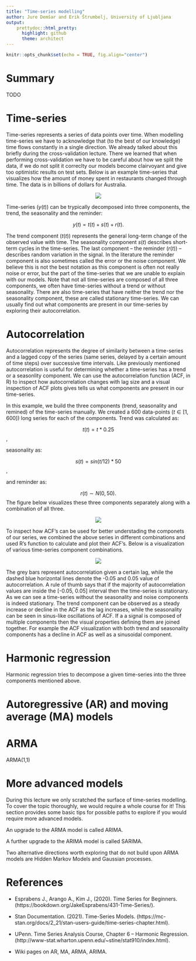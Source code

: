 ```yaml
---
title: "Time-series modelling"
author: Jure Demšar and Erik Štrumbelj, University of Ljubljana
output:
    prettydoc::html_pretty:
      highlight: github
      theme: architect
---
```


```r
knitr::opts_chunk$set(echo = TRUE, fig.align="center")
```


# Summary

TODO


# Time-series

Time-series represents a series of data points over time. When modelling time-series we have to acknowledge that (to the best of our knowledge) time flows constantly in a single direction. We already talked about this briefly during the cross-validation lecture. There we learned that when performing cross-validation we have to be careful about how we split the data, if we do not split it correclty our models become clairvoyant and give too optimistic results on test sets. Below is an example time-series that visualizes how the amount of money spent in restaurants changed through time. The data is in billions of dollars for Australia.

<center>
  ![](./figs/time_series.png)
</center>

Time-series ($y(t)$) can be trypically decomposed into three components, the trend, the seasonality and the reminder:

$$y(t) = t(t) + s(t) + r(t).$$

The trend component ($t(t)$) represents the general long-term change of the observed value with time. The seasonality component $s(t)$ describes short-term cycles in the time-series. The last component -- the reminder ($r(t)$) -- describes random variation in the signal. In the literature the reminder component is also sometimes called the error or the noise component. We believe this is not the best notation as this component is often not really noise or error, but the part of the time-series that we are unable to explain with our models. Note that not all time-series are composed of all three components, we often have time-series without a trend or without seasonality. There are also time-series that have neither the trend nor the seasonality component, these are called stationary time-series. We can usually find out what components are present in our time-series by exploring their autocorrelation.

# Autocorrelation

Autocorrelation represents the degree of similarity between a time-series and a lagged copy of the series (same series, delayed by a certain amount of time steps) over successive time intervals. Like previously mentioned autocorrelation is useful for determining whether a time-series has a trend or a seasonlity component. We can use the autocorrelation function (ACF, \texttt{acf()} in R) to inspect how autocorrelation changes with lag size and a visual inspection of ACF plots gives tells us what components are present in our time-series.

In this example, we build the three components (trend, seasonality and remined) of the time-series manually. We created a 600 data-points ($t \in [1,600]$) long series for each of the components. Trend was calculated as:

$$t(t) = t * 0.25$$,

seasonality as:

$$s(t) = sin(t/12) * 50$$,

and reminder as:

$$r(t) \sim N(0, 50).$$
The figure below visualizes these three components separately along with a combination of all three.

<center>
  ![](./figs/components.png)
</center>

To inspect how ACF's can be used for better understading the componets of our series, we combined the above series in different combinations and used R's \texttt{acf()} function to calculate and plot their ACF's. Below is a visualization of various time-series component combinations.

<center>
  ![](./figs/acf.png)
</center>

The grey bars represent autocorrelation given a certain lag, while the dashed blue horizontal lines denote the -0.05 and 0.05 value of autocorrelation. A rule of thumb says that if the majority of autocorrelation values are inside the [-0.05, 0.05] interval then the time-series is stationary. As we can see a time-series without the seasonality and noise components is indeed stationary. The trend component can be observed as a steady increase or decline in the ACF as the lag increases, while the seasonality can be seen in sinus-like oscillations of ACF. If a a signal is composed of multiple components then the visual properties defining them are joined together. For example the ACF visualization with both trend and seasonality components has a decline in ACF as well as a sinusoidal component.

# Harmonic regression

Harmonic regression tries to decompose a given time-series into the three components mentioned above.

# Autoregressive (AR) and moving average (MA) models



# ARMA

ARMA(1,1)



# More advanced models

During this lecture we only scratched the surface of time-series modelling. To cover the topic thoroughly, we would require a whole course for it! This section provides some basic tips for possible paths to explore if you would require more advanced models.

An upgrade to the ARMA model is called ARIMA.

A further upgrade to the ARIMA model is called SARIMA.

Two alternative directions worth exploring that do not build upon ARMA models are Hidden Markov Models and Gaussian processes.

# References

* Esprabens J., Arango A., Kim J., (2020). Time Series for Beginners. (https://bookdown.org/JakeEsprabens/431-Time-Series/).

* Stan Documentation. (2021). Time-Series Models. (https://mc-stan.org/docs/2_21/stan-users-guide/time-series-chapter.html).

* UPenn. Time Series Analysis Course, Chapter 6 -- Harmonic Regression. (http://www-stat.wharton.upenn.edu/~stine/stat910/index.html).

* Wiki pages on AR, MA, ARMA, ARIMA.
